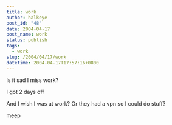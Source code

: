 ```yaml
---
title: work
author: halkeye
post_id: "48"
date: 2004-04-17
post_name: work
status: publish
tags:
  - work
slug: /2004/04/17/work
datetime: 2004-04-17T17:57:16+0800
---
```


Is it sad I miss work?  

I got 2 days off  

And I wish I was at work? Or they had a vpn so I could do stuff?

meep